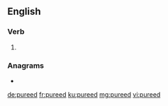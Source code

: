 ==English==

===Verb===
{{head|en|verb form}}

# {{en-past of|puree}}

===Anagrams===
* {{l|en|perdue}}

[[de:pureed]]
[[fr:pureed]]
[[ku:pureed]]
[[mg:pureed]]
[[vi:pureed]]